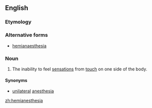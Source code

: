 ==English==

===Etymology===
{{prefix|hemi|anesthesia|lang=en}}

===Alternative forms===
* [[hemianaesthesia]]

===Noun===
{{en-noun|-}}

# {{context|medical|lang=en}} The inability to feel [[sensations]] from [[touch]] on one side of the body.

====Synonyms====
* [[unilateral]] [[anesthesia]]

[[zh:hemianesthesia]]